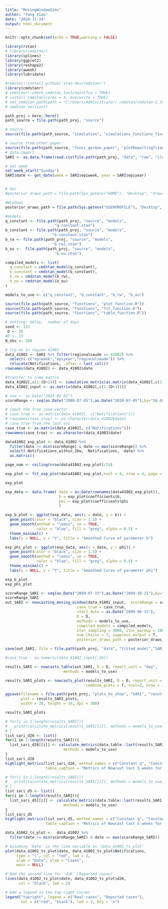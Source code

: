 ```yaml
---
title: "MovingWindowSims"
author: "Yang Xiao"
date: "2024-11-24"
output: html_document
---
```


```r
knitr::opts_chunk$set(echo = TRUE,warning = FALSE)

library(rstan)
# library(cmdstanr)
library(splines)
library(ggplot2)
library(reshape2)
library(aweek)
library(lubridate)

#remotes::install_github("stan-dev/cmdstanr")
library(cmdstanr)
# cmdstanr::check_cmdstan_toolchain(fix = TRUE)
# install_cmdstan(cores = 4, overwrite = TRUE)
# set_cmdstan_path(path = "C:/Users/Administrator/.cmdstan/cmdstan-2.35.0")
# cmdstan_version()
```

```r
path_proj = here::here()
path_source = file.path(path_proj, "source")

# source
source(file.path(path_source, "simulation", "simulations_functions_final.R"))

# source from other paper
source(file.path(path_source, "funcs_german_paper", "plotReportingTriangle.R"))
# data import
SARI <- as.data.frame(read.csv(file.path(path_proj, "data", "raw", "clean_data_srag_epiweek_delay_table_PR.csv"),))

# set week
set_week_start("Sunday")
SARI$date <- get_date(week = SARI$epiweek, year = SARI$epiyear)


# mac
#posterior_draws_path = file.path(Sys.getenv("HOME"), "Desktop", "draws", "SARI")

#Windows
posterior_draws_path = file.path(Sys.getenv("USERPROFILE"), "Desktop", "draws", "realData", "SARI")

```

```r
#models
q_constant <- file.path(path_proj, "source", "models", 
                      "q-constant.stan")
b_constant <- file.path(path_proj, "source", "models", 
                     "b-constant.stan")
b_rw <- file.path(path_proj, "source", "models", 
                     "b-rw1.stan")
b_ou <-  file.path(path_proj, "source", "models", 
                      "b-ou.stan")

compiled_models <- list(
  q_constant = cmdstan_model(q_constant),
  b_constant = cmdstan_model(b_constant),
  b_rw = cmdstan_model(b_rw),
  b_ou = cmdstan_model(b_ou)
)

models_to_use <- c("q_constant", "b_constant", "b_rw", "b_ou")
```

```r
source(file.path(path_source, "functions", "plot_function.R"))
source(file.path(path_source, "functions", "fit_function.R"))
source(file.path(path_source, "functions", "table_function.R"))

# setting: delay,  number of days
seed <- 123
 D <- 26
#D <- 15
N_obs <- 200

# try-on in region 41002
data_41002 <- SARI %>% filter(regionalsaude == 41002) %>%
  select(-c("epiweek","epiyear","regionalsaude")) %>%
  relocate(Notifications, .after = last_col())
rownames(data_41002) <- data_41002$date

#transfer to cumu matrix
data_41002[,c(1:(D+1))] <- cumulative_matrix(as.matrix(data_41002[,c(1:(D+1))]))
data_41002_input <- as.matrix(data_41002[,c(1:(D+1))])

# now <- as.Date("2024-02-01")
scoreRange <- seq(as.Date("2009-07-05"),as.Date("2010-07-05"),by="56 day")

# input the true case vector
# case_true <- as.matrix(data_41002[, c("Notifications")])
# rownames(case_true) <- as.character(data_41002$date)
# case_true from the last col
case_true <- as.matrix(data_41002[, c("Notifications")])
rownames(case_true) <- as.character(data_41002$date)
```

```r
data41002_exp_plot <- data_41002 %>% 
  filter(date >= min(scoreRange) & date <= max(scoreRange)) %>%
  select(-Notifications_within_26w, -Notifications, -date) %>%
  as.matrix()

page_num <- ceiling(nrow(data41002_exp_plot)/16)

exp_plot <- fit_exp_plot(data41002_exp_plot,ncol = 4, nrow = 4, page = c(1:page_num), if_fit = T)

exp_plot
```


```r
exp_data <- data.frame( date = as.Date(rownames(data41002_exp_plot)),
                        b = exp_plot$coefficients$b,
                        phi = exp_plot$coefficients$phi
                        )

exp_b_plot <- ggplot(exp_data, aes(x = date, y = b)) +
  geom_point(color = "black", size = 1.5) +       
  geom_smooth(method = "loess", se = TRUE,        
              color = "blue", fill = "grey", alpha = 0.5) +
  theme_minimal() +
  labs(x = NULL, y = "Y", title = "Smoothed Curve of parameter b")

exp_phi_plot <- ggplot(exp_data, aes(x = date, y = phi)) +
  geom_point(color = "black", size = 1.5) +       
  geom_smooth(method = "loess", se = TRUE,        
              color = "blue", fill = "grey", alpha = 0.5) +
  theme_minimal() +
  labs(x = NULL, y = "Y", title = "Smoothed Curve of parameter phi")

exp_b_plot
exp_phi_plot
```


```r
scoreRange_SARI <- seq(as.Date("2009-07-15"),as.Date("2009-10-15"),by="30 day")
scoreRange_SARI
out_SARI <- nowcasting_moving_window(data_41002_input,  scoreRange = scoreRange_SARI, 
                                case_true = case_true,
                                start_date = as.Date("2009-06-15"),
                                D = D, 
                                methods = models_to_use,
                                compiled_models = compiled_models,
                                iter_sampling = 3000, iter_warmup = 1000, refresh = 0,
                                num_chains = 3, suppress_output = T,
                                posterior_draws_path = posterior_draws_path)

save(out_SARI, file = file.path(path_proj, "data", "fitted_model","SARI_090715_to_901015_D=26.RData"))

#case_true - as.numeric(data_41002_input[,26])
```


```r

results_SARI <- nowcasts_table(out_SARI, D = D, report_unit = "day", 
                          methods = models_to_use)

results_SARI_plots <- nowcasts_plot(results_SARI, D = D, report_unit = "week", methods = models_to_use,
                                    combine_plots = T, ncol=2, nrow = 2)

ggsave(filename = file.path(path_proj, "plots_to_show", "SARI", "results_SARI_plots_D=26.png"),
       plot = results_SARI_plots,
       width = 20, height = 16, dpi = 300)

results_SARI_plots
```

```r
# for(i in 1:length(results_SARI)){
#   print(calculate_metrics(results_SARI[[i]], methods = models_to_use))
# }
list_sari_d26 <- list()
for(i in 1:length(results_SARI)){
  list_sari_d26[[i]] <- calculate_metrics(data.table::last(results_SARI[[i]],26),
                          methods = models_to_use)
}
list_sari_d26
highlight_metrics(list_sari_d26, method_names = c("Constant q", "Constant b", "Random Walk b","OU b"), date_labels = scoreRange_SARI,
                  table_caption = "Metrics of Nowcast last 5 weeks for SARI data (D = 26)")
```

```r
# for(i in 1:length(results_SARI)){
#   print(calculate_metrics(results_SARI[[i]], methods = models_to_use))
# }
list_sari_d5 <- list()
for(i in 1:length(results_SARI)){
  list_sari_d5[[i]] <- calculate_metrics(data.table::last(results_SARI[[i]],5),
                          methods = models_to_use)
}
list_sari_d5
highlight_metrics(list_sari_d5, method_names = c("Constant q", "Constant b", "Random Walk b","OU b"), date_labels = scoreRange_SARI,
                  table_caption = "Metrics of Nowcast last 5 weeks for SARI data (D = 5)")
```


```r
data_41002_ts_plot <-  data_41002 %>% 
  filter(date >= min(scoreRange_SARI) & date <= max(scoreRange_SARI))

# Assuming 'Date' is the time variable in 'data_41002_ts_plot'
plot(data_41002_ts_plot$date, data_41002_ts_plot$Notifications, 
     type = "l", col = "red", lwd = 2, 
     xlab = "Date", ylab = "Cases", 
     main = NULL)

# Add the second line for 'd26' (Reported cases)
lines(data_41002_ts_plot$date, data_41002_ts_plot$d26, 
      col = "black", lwd = 2)

# Add a legend in the top-right corner
legend("topright", legend = c("Real cases", "Reported cases"), 
       col = c("red", "black"), lwd = 2, bty = "n")


```